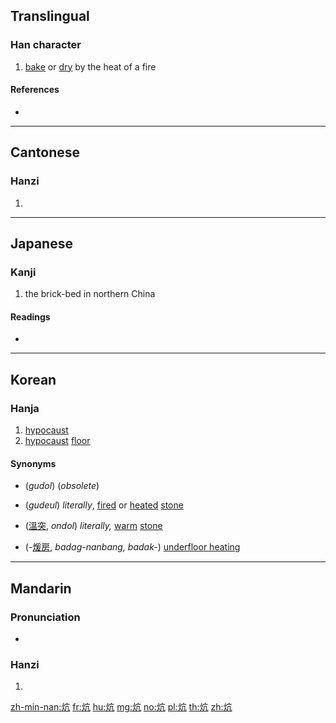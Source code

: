 ==Translingual==

===Han character===
{{Han char|rn=86|rad=火|as=04|sn=8|four=90817|canj=FYHN}}

# [[bake]] or [[dry]] by the heat of a fire

====References====
* {{Han ref|kx=0667.200|dkj=18918|dj=1076.280|hdz=32193.030|uh=7095|ud=28821|bh=AAA1|bd=43681}}

----

==Cantonese==

===Hanzi===
{{yue-hanzi|jyut=kong3|y=kong3}}

# {{defn|lang=yue|sort=火04}}

----

==Japanese==

===Kanji===
{{ja-kanji|grade=|rs=火04}}

# the brick-bed in northern China

====Readings====
* {{ja-readings|on=[[こう]] (kō)|kun=[[あぶる]] (aburu)}}

----

==Korean==

===Hanja===
{{ko-hanja|hangeul=항|eumhun=|rv=hang|mr=hang|y=hang}}

# [[hypocaust]]
# [[hypocaust]] [[floor]]

====Synonyms====
* {{l|ko|구돌}} (''gudol'') (''obsolete'')
* {{l|ko|구들}} (''gudeul'') ''literally'', [[fire]]d or [[heat]]ed [[stone]]
* {{l|ko|온돌}} ([[溫]][[突]], ''ondol'') ''literally,'' [[warm]] [[stone]]
* {{l|ko|바닥}}{{l|ko|난방}} (-[[煖]][[房]], ''badag-nanbang, badak-'') [[underfloor heating]]

----

==Mandarin==

===Pronunciation===
* {{audio|Zh-kàng.ogg|Audio|lang=cmn}}

===Hanzi===
{{cmn-hanzi|pin=[[hāng]] ([[hang1]]), [[kàng]] ([[kang4]])|wg=hang<sup>1</sup>, k'ang<sup>4</sup>}}

# {{defn|lang=cmn|sort=火04}}

[[zh-min-nan:炕]]
[[fr:炕]]
[[hu:炕]]
[[mg:炕]]
[[no:炕]]
[[pl:炕]]
[[th:炕]]
[[zh:炕]]